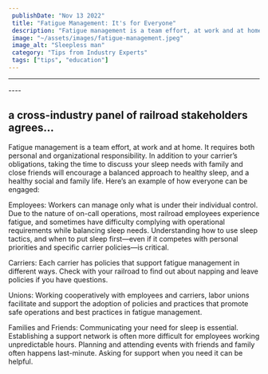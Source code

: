 ```yaml
---
 publishDate: "Nov 13 2022"
 title: "Fatigue Management: It's for Everyone"
 description: "Fatigue management is a team effort, at work and at home. It requires both personal and organizational responsibility."
 image: "~/assets/images/fatigue-management.jpeg"
 image_alt: "Sleepless man"
 category: "Tips from Industry Experts"
 tags: ["tips", "education"]
---
```


----

<YouTube embed_url="https://www.youtube.com/embed/fridydobk2E" title="Awake & Safe: Railroaders Talk" duration="6:03" description="Experienced locomotive engineers tell how they manage their work schedules, organize their sleep, and balance work and family life." />
----

## a cross-industry panel of railroad stakeholders agrees... ##

Fatigue management is a team effort, at work and at home. It requires both personal and organizational responsibility. In addition to your carrier’s obligations, taking the time to discuss your sleep needs with family and close friends will encourage a balanced approach to healthy sleep, and a healthy social and family life. Here’s an example of how everyone can be engaged:

Employees: Workers can manage only what is under their individual control. Due to the nature of on-call operations, most railroad employees experience fatigue, and sometimes have difficulty complying with operational requirements while balancing sleep needs. Understanding how to use sleep tactics, and when to put sleep first—even if it competes with personal priorities and specific carrier policies—is critical.

Carriers: Each carrier has policies that support fatigue management in different ways. Check with your railroad to find out about napping and leave policies if you have questions.

Unions: Working cooperatively with employees and carriers, labor unions facilitate and support the adoption of policies and practices that promote safe operations and best practices in fatigue management. 

Families and Friends: Communicating your need for sleep is essential. Establishing a support network is often more difficult for employees working unpredictable hours. Planning and attending events with friends and family often happens last-minute. Asking for support when you need it can be helpful.

